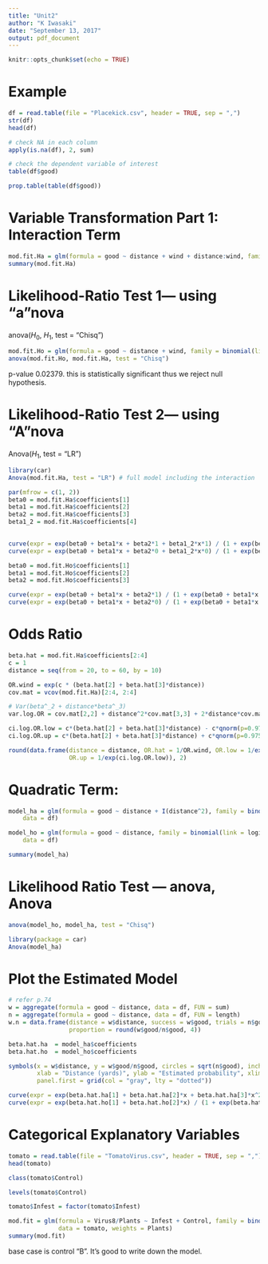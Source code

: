```yaml
---
title: "Unit2"
author: "K Iwasaki"
date: "September 13, 2017"
output: pdf_document
---
```


```r
knitr::opts_chunk$set(echo = TRUE)
```

# Example

```r
df = read.table(file = "Placekick.csv", header = TRUE, sep = ",")
str(df)
head(df)

# check NA in each column
apply(is.na(df), 2, sum)

# check the dependent variable of interest
table(df$good)

prop.table(table(df$good))

```

# Variable Transformation Part 1: Interaction Term

```r
mod.fit.Ha = glm(formula = good ~ distance + wind + distance:wind, family = binomial(link = logit), data = df)
summary(mod.fit.Ha)

```

# Likelihood-Ratio Test 1--- using "a"nova
anova($H_0$, $H_1$, test = "Chisq")

```r
mod.fit.Ho = glm(formula = good ~ distance + wind, family = binomial(link = logit), data = df)
anova(mod.fit.Ho, mod.fit.Ha, test = "Chisq")

```

p-value 0.02379. this is statistically significant thus we reject null hypothesis.

# Likelihood-Ratio Test 2--- using "A"nova
Anova($H_1$, test = "LR")
```r
library(car)
Anova(mod.fit.Ha, test = "LR") # full model including the interaction

```


```r
par(mfrow = c(1, 2))
beta0 = mod.fit.Ha$coefficients[1]
beta1 = mod.fit.Ha$coefficients[2]
beta2 = mod.fit.Ha$coefficients[3]
beta1_2 = mod.fit.Ha$coefficients[4]
  

curve(expr = exp(beta0 + beta1*x + beta2*1 + beta1_2*x*1) / (1 + exp(beta0 + beta1*x + beta2*1 + beta1_2*x*1)), xlim = c(20, 70)  )
curve(expr = exp(beta0 + beta1*x + beta2*0 + beta1_2*x*0) / (1 + exp(beta0 + beta1*x + beta2*0 + beta1_2*x*0)), xlim = c(20, 70), add = TRUE )

beta0 = mod.fit.Ho$coefficients[1]
beta1 = mod.fit.Ho$coefficients[2]
beta2 = mod.fit.Ho$coefficients[3]

curve(expr = exp(beta0 + beta1*x + beta2*1) / (1 + exp(beta0 + beta1*x + beta2*1)), xlim = c(20, 70) )
curve(expr = exp(beta0 + beta1*x + beta2*0) / (1 + exp(beta0 + beta1*x + beta2*0)), xlim = c(20, 70), add = TRUE )


```

# Odds Ratio

```r
beta.hat = mod.fit.Ha$coefficients[2:4]
c = 1
distance = seq(from = 20, to = 60, by = 10)

OR.wind = exp(c * (beta.hat[2] + beta.hat[3]*distance))
cov.mat = vcov(mod.fit.Ha)[2:4, 2:4]

# Var(beta^_2 + distance*beta^_3)
var.log.OR = cov.mat[2,2] + distance^2*cov.mat[3,3] + 2*distance*cov.mat[2,3]

ci.log.OR.low = c*(beta.hat[2] + beta.hat[3]*distance) - c*qnorm(p=0.975)*sqrt(var.log.OR)
ci.log.OR.up = c*(beta.hat[2] + beta.hat[3]*distance) + c*qnorm(p=0.975)*sqrt(var.log.OR)

round(data.frame(distance = distance, OR.hat = 1/OR.wind, OR.low = 1/exp(ci.log.OR.up),
                 OR.up = 1/exp(ci.log.OR.low)), 2)

```

# Quadratic Term:

```r
model_ha = glm(formula = good ~ distance + I(distance^2), family = binomial(link = logit),
    data = df)

model_ho = glm(formula = good ~ distance, family = binomial(link = logit),
    data = df)

summary(model_ha)
```

# Likelihood Ratio Test --- anova, Anova

```r

anova(model_ho, model_ha, test = "Chisq")

library(package = car)
Anova(model_ha)


```

# Plot the Estimated Model

```r
# refer p.74
w = aggregate(formula = good ~ distance, data = df, FUN = sum)
n = aggregate(formula = good ~ distance, data = df, FUN = length)
w.n = data.frame(distance = w$distance, success = w$good, trials = n$good, 
                 proportion = round(w$good/n$good, 4))

beta.hat.ha  = model_ha$coefficients
beta.hat.ho  = model_ho$coefficients

symbols(x = w$distance, y = w$good/n$good, circles = sqrt(n$good), inches = 0.5,
        xlab = "Distance (yards)", ylab = "Estimated probability", xlim = c(10, 70),
        panel.first = grid(col = "gray", lty = "dotted"))

curve(expr = exp(beta.hat.ha[1] + beta.hat.ha[2]*x + beta.hat.ha[3]*x^2) / (1 + exp(beta.hat.ha[1] + beta.hat.ha[2]*x + beta.hat.ha[3]*x^2)), xlim = c(10, 70), col = "red", add = TRUE ) # full model
curve(expr = exp(beta.hat.ho[1] + beta.hat.ho[2]*x) / (1 + exp(beta.hat.ho[1] + beta.hat.ho[2]*x)), xlim = c(10, 70), col = "blue", add = TRUE ) # null model

```

# Categorical Explanatory Variables

```r

tomato = read.table(file = "TomatoVirus.csv", header = TRUE, sep = ",")
head(tomato)

class(tomato$Control)

levels(tomato$Control)

tomato$Infest = factor(tomato$Infest)

```


```r
mod.fit = glm(formula = Virus8/Plants ~ Infest + Control, family = binomial(link = logit),
              data = tomato, weights = Plants)
summary(mod.fit)

```

base case is control "B".
It's good to write down the model.
























